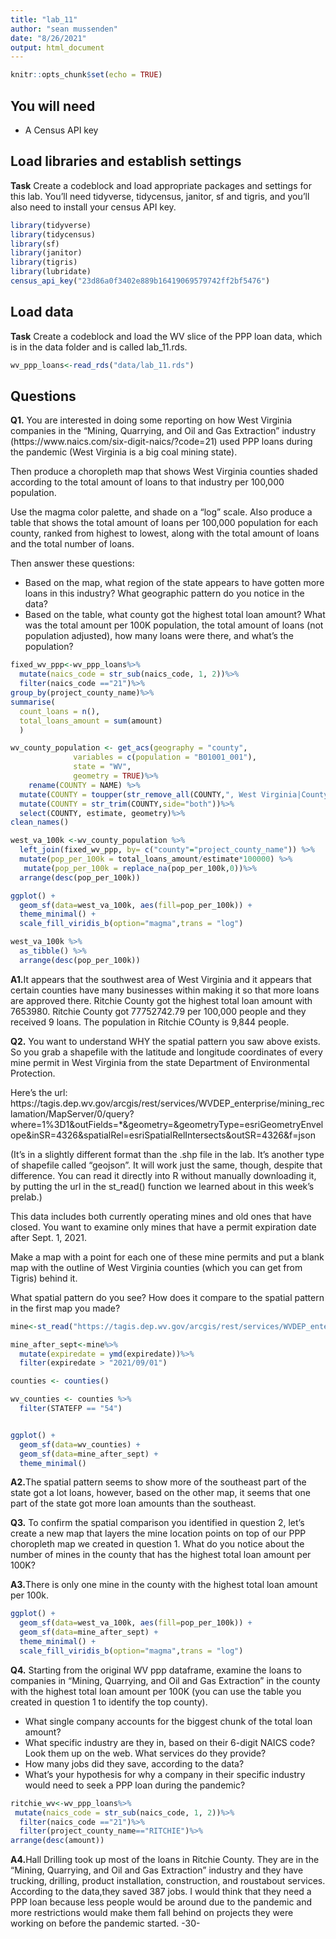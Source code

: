 ```yaml
---
title: "lab_11"
author: "sean mussenden"
date: "8/26/2021"
output: html_document
---
```


```r
knitr::opts_chunk$set(echo = TRUE)
```

## You will need

* A Census API key

## Load libraries and establish settings

**Task** Create a codeblock and load appropriate packages and settings for this lab. You'll need tidyverse, tidycensus, janitor, sf and tigris, and you'll also need to install your census API key.
```r
library(tidyverse)
library(tidycensus)
library(sf)
library(janitor)
library(tigris)
library(lubridate)
census_api_key("23d86a0f3402e889b16419069579742ff2bf5476")
```
## Load data

**Task** Create a codeblock and load the WV slice of the PPP loan data, which is in the data folder and is called lab_11.rds.
```r
wv_ppp_loans<-read_rds("data/lab_11.rds")
```
## Questions

**Q1.** You are interested in doing some reporting on how West Virginia companies in the "Mining, Quarrying, and Oil and Gas Extraction" industry (https://www.naics.com/six-digit-naics/?code=21) used PPP loans during the pandemic (West Virginia is a big coal mining state).  

Then produce a choropleth map that shows West Virginia counties shaded according to the total amount of loans to that industry per 100,000 population.

Use the magma color palette, and shade on a "log" scale. Also produce a table that shows the total amount of loans per 100,000 population for each county, ranked from highest to lowest, along with the total amount of loans and the total number of loans.

Then answer these questions:

* Based on the map, what region of the state appears to have gotten more loans in this industry? What geographic pattern do you notice in the data?
* Based on the table, what county got the highest total loan amount? What was the total amount per 100K population, the total amount of loans (not population adjusted), how many loans were there, and what's the population?
```r
fixed_wv_ppp<-wv_ppp_loans%>%
  mutate(naics_code = str_sub(naics_code, 1, 2))%>%
  filter(naics_code =="21")%>%
group_by(project_county_name)%>%
summarise(  
  count_loans = n(),
  total_loans_amount = sum(amount)
  )

wv_county_population <- get_acs(geography = "county", 
              variables = c(population = "B01001_001"), 
              state = "WV",
              geometry = TRUE)%>%
    rename(COUNTY = NAME) %>%
  mutate(COUNTY = toupper(str_remove_all(COUNTY,", West Virginia|County")))%>%
  mutate(COUNTY = str_trim(COUNTY,side="both"))%>%
  select(COUNTY, estimate, geometry)%>%
clean_names()

west_va_100k <-wv_county_population %>%
  left_join(fixed_wv_ppp, by= c("county"="project_county_name")) %>%
  mutate(pop_per_100k = total_loans_amount/estimate*100000) %>%
   mutate(pop_per_100k = replace_na(pop_per_100k,0))%>%
  arrange(desc(pop_per_100k))

ggplot() + 
  geom_sf(data=west_va_100k, aes(fill=pop_per_100k)) + 
  theme_minimal() +
  scale_fill_viridis_b(option="magma",trans = "log") 

west_va_100k %>%
  as_tibble() %>%
  arrange(desc(pop_per_100k))

```
**A1.**It appears that the southwest area of West Virginia and it appears that certain counties have many businesses within making it so that more loans are approved there. Ritchie County got the highest total loan amount with 7653980. Ritchie County got 77752742.79 per 100,000 people and they received 9 loans. The population in Ritchie COunty is 9,844 people. 

**Q2.** You want to understand WHY the spatial pattern you saw above exists.  So you grab a shapefile with the latitude and longitude coordinates of every mine permit in West Virginia from the state Department of Environmental Protection.

Here's the url: https://tagis.dep.wv.gov/arcgis/rest/services/WVDEP_enterprise/mining_reclamation/MapServer/0/query?where=1%3D1&outFields=*&geometry=&geometryType=esriGeometryEnvelope&inSR=4326&spatialRel=esriSpatialRelIntersects&outSR=4326&f=json

(It's in a slightly different format than the .shp file in the lab. It's another type of shapefile called "geojson".  It will work just the same, though, despite that difference. You can read it directly into R without manually downloading it, by putting the url in the st_read() function we learned about in this week's prelab.)

This data includes both currently operating mines and old ones that have closed.  You want to examine only mines that have a permit expiration date after Sept. 1, 2021.

Make a map with a point for each one of these mine permits and put a blank map with the outline of West Virginia counties (which you can get from Tigris) behind it.

What spatial pattern do you see? How does it compare to the spatial pattern in the first map you made?
```r
mine<-st_read("https://tagis.dep.wv.gov/arcgis/rest/services/WVDEP_enterprise/mining_reclamation/MapServer/0/query?where=1%3D1&outFields=*&geometry=&geometryType=esriGeometryEnvelope&inSR=4326&spatialRel=esriSpatialRelIntersects&outSR=4326&f=json")

mine_after_sept<-mine%>%
  mutate(expiredate = ymd(expiredate))%>%
  filter(expiredate > "2021/09/01")

counties <- counties() 

wv_counties <- counties %>%
  filter(STATEFP == "54")


ggplot() + 
  geom_sf(data=wv_counties) + 
  geom_sf(data=mine_after_sept) +
  theme_minimal()

```
**A2.**The spatial pattern seems to show more of the southeast part of the state got a lot loans, however, based on the other map, it seems that one part of the state got more loan amounts than the southeast. 

**Q3.** To confirm the spatial comparison you identified in question 2, let's create a new map that layers the mine location points on top of our PPP choropleth map we created in question 1. What do you notice about the number of mines in the county that has the highest total loan amount per 100K?

**A3.**There is only one mine in the county with the highest total loan amount per 100k. 
```r
ggplot() + 
  geom_sf(data=west_va_100k, aes(fill=pop_per_100k)) + 
  geom_sf(data=mine_after_sept) +
  theme_minimal() +
  scale_fill_viridis_b(option="magma",trans = "log") 
```

**Q4.** Starting from the original WV ppp dataframe, examine the loans to companies in "Mining, Quarrying, and Oil and Gas Extraction" in the county with the highest total loan amount per 100K (you can use the table you created in question 1 to identify the top county).

* What single company accounts for the biggest chunk of the total loan amount?
* What specific industry are they in, based on their 6-digit NAICS code? Look them up on the web. What services do they provide?
* How many jobs did they save, according to the data?
* What's your hypothesis for why a company in their specific industry would need to seek a PPP loan during the pandemic?
```r
ritchie_wv<-wv_ppp_loans%>%
 mutate(naics_code = str_sub(naics_code, 1, 2))%>%
  filter(naics_code =="21")%>% 
  filter(project_county_name=="RITCHIE")%>%
arrange(desc(amount))

```
**A4.**Hall Drilling took up most of the loans in Ritchie County. They are in the "Mining, Quarrying, and Oil and Gas Extraction" industry and they have trucking, drilling, product installation, construction, and roustabout services. According to the data,they saved 387 jobs. I would think that they need a PPP loan because less people would be around due to the pandemic and more restrictions would make them fall behind on projects they were working on before the pandemic started. 
-30-
